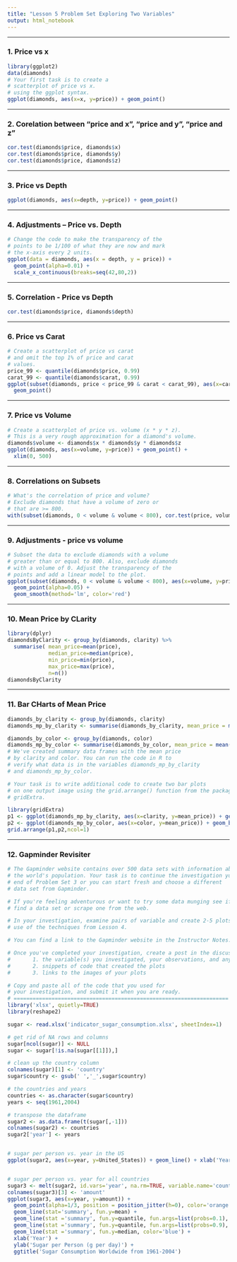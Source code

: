 ---
title: "Lesson 5 Problem Set Exploring Two Variables"
output: html_notebook
---

*** 
### 1. Price vs x
```{r}
library(ggplot2)
data(diamonds)
# Your first task is to create a
# scatterplot of price vs x.
# using the ggplot syntax.
ggplot(diamonds, aes(x=x, y=price)) + geom_point()
```

***
### 2. Corelation between "price and x", "price and y", "price and z"
```{r}
cor.test(diamonds$price, diamonds$x)
cor.test(diamonds$price, diamonds$y)
cor.test(diamonds$price, diamonds$z)
```

***
### 3. Price vs Depth
```{r}
ggplot(diamonds, aes(x=depth, y=price)) + geom_point()
```
***
### 4.  Adjustments -- Price vs. Depth
```{r}
# Change the code to make the transparency of the
# points to be 1/100 of what they are now and mark
# the x-axis every 2 units. 
ggplot(data = diamonds, aes(x = depth, y = price)) + 
  geom_point(alpha=0.01) +
  scale_x_continuous(breaks=seq(42,80,2))
```
***
### 5. Correlation - Price vs Depth
```{r}
cor.test(diamonds$price, diamonds$depth)
```
***
### 6. Price vs Carat
```{r}
# Create a scatterplot of price vs carat
# and omit the top 1% of price and carat
# values.
price_99 <- quantile(diamonds$price, 0.99)
carat_99 <- quantile(diamonds$carat, 0.99)
ggplot(subset(diamonds, price < price_99 & carat < carat_99), aes(x=carat, y=price)) +
  geom_point()
```
***
### 7. Price vs Volume
```{r}
# Create a scatterplot of price vs. volume (x * y * z).
# This is a very rough approximation for a diamond's volume.
diamonds$volume <- diamonds$x * diamonds$y * diamonds$z
ggplot(diamonds, aes(x=volume, y=price)) + geom_point() +
  xlim(0, 500)
```
***
### 8. Correlations on Subsets
```{r}
# What's the correlation of price and volume?
# Exclude diamonds that have a volume of zero or
# that are >= 800.  
with(subset(diamonds, 0 < volume & volume < 800), cor.test(price, volume))
```
***
### 9. Adjustments - price vs volume
```{r}
# Subset the data to exclude diamonds with a volume
# greater than or equal to 800. Also, exclude diamonds
# with a volume of 0. Adjust the transparency of the
# points and add a linear model to the plot.
ggplot(subset(diamonds, 0 < volume & volume < 800), aes(x=volume, y=price)) + 
  geom_point(alpha=0.05) +
  geom_smooth(method='lm', color='red')
```
***
### 10. Mean Price by CLarity
```{r}
library(dplyr)
diamondsByClarity <- group_by(diamonds, clarity) %>%
  summarise( mean_price=mean(price),
             median_price=median(price),
             min_price=min(price),
             max_price=max(price),
             n=n())
diamondsByClarity
```

***
### 11. Bar CHarts of Mean Price
```{r}
diamonds_by_clarity <- group_by(diamonds, clarity)
diamonds_mp_by_clarity <- summarise(diamonds_by_clarity, mean_price = mean(price))

diamonds_by_color <- group_by(diamonds, color)
diamonds_mp_by_color <- summarise(diamonds_by_color, mean_price = mean(price))
# We've created summary data frames with the mean price
# by clarity and color. You can run the code in R to
# verify what data is in the variables diamonds_mp_by_clarity
# and diamonds_mp_by_color.

# Your task is to write additional code to create two bar plots
# on one output image using the grid.arrange() function from the package
# gridExtra.

library(gridExtra)
p1 <- ggplot(diamonds_mp_by_clarity, aes(x=clarity, y=mean_price)) + geom_bar(stat='identity')
p2 <- ggplot(diamonds_mp_by_color, aes(x=color, y=mean_price)) + geom_bar(stat='identity')
grid.arrange(p1,p2,ncol=1)
```
***
### 12. Gapminder Revisiter
```{r}
# The Gapminder website contains over 500 data sets with information about
# the world's population. Your task is to continue the investigation you did at the
# end of Problem Set 3 or you can start fresh and choose a different
# data set from Gapminder.

# If you're feeling adventurous or want to try some data munging see if you can
# find a data set or scrape one from the web.

# In your investigation, examine pairs of variable and create 2-5 plots that make
# use of the techniques from Lesson 4.

# You can find a link to the Gapminder website in the Instructor Notes.

# Once you've completed your investigation, create a post in the discussions that includes:
#       1. the variable(s) you investigated, your observations, and any summary statistics
#       2. snippets of code that created the plots
#       3. links to the images of your plots

# Copy and paste all of the code that you used for
# your investigation, and submit it when you are ready.
# ====================================================================
library('xlsx', quietly=TRUE)
library(reshape2)

sugar <- read.xlsx('indicator_sugar_consumption.xlsx', sheetIndex=1)

# get rid of NA rows and columns
sugar[ncol(sugar)] <- NULL
sugar <- sugar[!is.na(sugar[[1]]),]

# clean up the country column
colnames(sugar)[1] <- 'country'
sugar$country <- gsub(' ','_',sugar$country)

# the countries and years
countries <- as.character(sugar$country)
years <- seq(1961,2004)

# transpose the dataframe
sugar2 <- as.data.frame(t(sugar[,-1]))
colnames(sugar2) <- countries
sugar2['year'] <- years


# sugar per person vs. year in the US
ggplot(sugar2, aes(x=year, y=United_States)) + geom_line() + xlab('Year') + ylab('Sugar per Person (g per day)') + ggtitle('Sugar Consumption in the United States')


# sugar per person vs. year for all countries
sugar3 <- melt(sugar2, id.vars='year', na.rm=TRUE, variable.name='country')
colnames(sugar3)[3] <- 'amount'
ggplot(sugar3, aes(x=year, y=amount)) + 
  geom_point(alpha=1/3, position = position_jitter(h=0), color='orange') + 
  geom_line(stat='summary', fun.y=mean) +
  geom_line(stat ='summary', fun.y=quantile, fun.args=list(probs=0.1), linetype=2, color='blue') + 
  geom_line(stat ='summary', fun.y=quantile, fun.args=list(probs=0.9), linetype=2, color='blue') +
  geom_line(stat ='summary', fun.y=median, color='blue') + 
  xlab('Year') + 
  ylab('Sugar per Person (g per day)') +
  ggtitle('Sugar Consumption Worldwide from 1961-2004')
```

